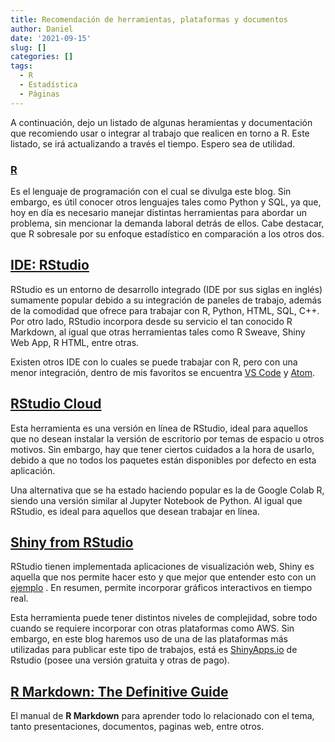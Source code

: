 ```yaml
---
title: Recomendación de herramientas, plataformas y documentos
author: Daniel
date: '2021-09-15'
slug: []
categories: []
tags:
  - R
  - Estadística
  - Páginas
---
```


A continuación, dejo un listado de algunas heramientas y documentación que recomiendo usar o integrar al trabajo que realicen en torno a R. Este listado, se irá actualizando a través el tiempo. Espero sea de utilidad.

### [**R**](https://www.r-project.org/)
Es el lenguaje de programación con el cual se divulga este blog. Sin embargo, es útil conocer otros lenguajes tales como Python y SQL, ya que, hoy en día es necesario manejar distintas herramientas para abordar un problema, sin mencionar la demanda laboral detrás de ellos. Cabe destacar, que R sobresale por su enfoque estadístico en comparación a los otros dos.

## [IDE: RStudio](https://www.rstudio.com/)
RStudio es un entorno de desarrollo integrado (IDE por sus siglas en inglés) sumamente popular debido a su integración de paneles de trabajo, además de la comodidad que ofrece para trabajar con R, Python, HTML, SQL, C++. Por otro lado, RStudio incorpora desde su servicio el tan conocido R Markdown, al igual que otras herramientas  tales como R Sweave, Shiny Web App, R HTML, entre otras.

Existen otros IDE con lo cuales se puede trabajar con R, pero con una menor integración, dentro de mis favoritos se encuentra [VS Code](https://code.visualstudio.com/) y [Atom](https://atom.io/).

## [RStudio Cloud](https://rstudio.cloud/)

Esta herramienta es una versión en línea de RStudio, ideal para aquellos que no desean instalar la versión de escritorio por temas de espacio u otros motivos. Sin embargo, hay que tener ciertos cuidados a la hora de usarlo, debido a que no todos los paquetes están disponibles por defecto en esta aplicación.

Una alternativa que se ha estado haciendo popular es la de Google Colab R, siendo una versión similar al Jupyter Notebook de Python. Al igual que RStudio, es ideal para aquellos que desean trabajar en línea.

## [Shiny from RStudio](https://shiny.rstudio.com/)

RStudio tienen implementada aplicaciones de visualización web, Shiny es aquella que nos permite hacer esto y que mejor que entender esto con un [ejemplo](https://shiny.rstudio.com/gallery/) . En resumen, permite incorporar gráficos interactivos en tiempo real. 

Esta herramienta puede tener distintos niveles de complejidad, sobre todo cuando se requiere incorporar con otras plataformas como AWS. Sin embargo, en este blog haremos uso de una de las plataformas más utilizadas para publicar este tipo de trabajos, está es [ShinyApps.io](https://www.shinyapps.io/) de Rstudio (posee una versión gratuita y otras de pago).

## [R Markdown: The Definitive Guide](https://bookdown.org/yihui/rmarkdown/)

El manual de **R Markdown** para aprender todo lo relacionado con el tema, tanto presentaciones, documentos, paginas web, entre otros.